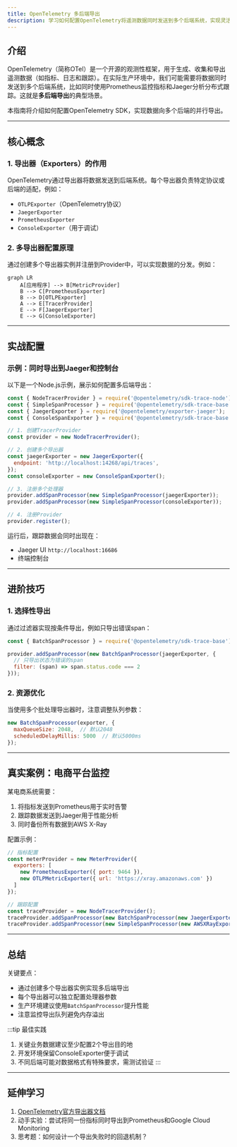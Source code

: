 ```yaml
---
title: OpenTelemetry 多后端导出
description: 学习如何配置OpenTelemetry将遥测数据同时发送到多个后端系统，实现灵活的数据分析和监控。
---
```


## 介绍

OpenTelemetry（简称OTel）是一个开源的观测性框架，用于生成、收集和导出遥测数据（如指标、日志和跟踪）。在实际生产环境中，我们可能需要将数据同时发送到多个后端系统，比如同时使用Prometheus监控指标和Jaeger分析分布式跟踪。这就是**多后端导出**的典型场景。

本指南将介绍如何配置OpenTelemetry SDK，实现数据向多个后端的并行导出。

---

## 核心概念

### 1. 导出器（Exporters）的作用
OpenTelemetry通过导出器将数据发送到后端系统。每个导出器负责特定协议或后端的适配，例如：
- `OTLPExporter`（OpenTelemetry协议）
- `JaegerExporter`
- `PrometheusExporter`
- `ConsoleExporter`（用于调试）

### 2. 多导出器配置原理
通过创建多个导出器实例并注册到Provider中，可以实现数据的分发。例如：

```mermaid
graph LR
    A[应用程序] --> B[MetricProvider]
    B --> C[PrometheusExporter]
    B --> D[OTLPExporter]
    A --> E[TracerProvider]
    E --> F[JaegerExporter]
    E --> G[ConsoleExporter]
```

---

## 实战配置

### 示例：同时导出到Jaeger和控制台

以下是一个Node.js示例，展示如何配置多后端导出：

```javascript
const { NodeTracerProvider } = require('@opentelemetry/sdk-trace-node');
const { SimpleSpanProcessor } = require('@opentelemetry/sdk-trace-base');
const { JaegerExporter } = require('@opentelemetry/exporter-jaeger');
const { ConsoleSpanExporter } = require('@opentelemetry/sdk-trace-base');

// 1. 创建TracerProvider
const provider = new NodeTracerProvider();

// 2. 创建多个导出器
const jaegerExporter = new JaegerExporter({
  endpoint: 'http://localhost:14268/api/traces',
});
const consoleExporter = new ConsoleSpanExporter();

// 3. 注册多个处理器
provider.addSpanProcessor(new SimpleSpanProcessor(jaegerExporter));
provider.addSpanProcessor(new SimpleSpanProcessor(consoleExporter));

// 4. 注册Provider
provider.register();
```

运行后，跟踪数据会同时出现在：
- Jaeger UI `http://localhost:16686`
- 终端控制台

---

## 进阶技巧

### 1. 选择性导出
通过过滤器实现按条件导出，例如只导出错误span：

```javascript
const { BatchSpanProcessor } = require('@opentelemetry/sdk-trace-base');

provider.addSpanProcessor(new BatchSpanProcessor(jaegerExporter, {
  // 只导出状态为错误的span
  filter: (span) => span.status.code === 2
}));
```

### 2. 资源优化
当使用多个批处理导出器时，注意调整队列参数：

```javascript
new BatchSpanProcessor(exporter, {
  maxQueueSize: 2048,  // 默认2048
  scheduledDelayMillis: 5000  // 默认5000ms
});
```

---

## 真实案例：电商平台监控

某电商系统需要：
1. 将指标发送到Prometheus用于实时告警
2. 跟踪数据发送到Jaeger用于性能分析
3. 同时备份所有数据到AWS X-Ray

配置示例：

```javascript
// 指标配置
const meterProvider = new MeterProvider({
  exporters: [
    new PrometheusExporter({ port: 9464 }),
    new OTLPMetricExporter({ url: 'https://xray.amazonaws.com' })
  ]
});

// 跟踪配置
const traceProvider = new NodeTracerProvider();
traceProvider.addSpanProcessor(new BatchSpanProcessor(new JaegerExporter()));
traceProvider.addSpanProcessor(new SimpleSpanProcessor(new AWSXRayExporter()));
```

---

## 总结

关键要点：
- 通过创建多个导出器实例实现多后端导出
- 每个导出器可以独立配置处理器参数
- 生产环境建议使用`BatchSpanProcessor`提升性能
- 注意监控导出队列避免内存溢出

:::tip 最佳实践
1. 关键业务数据建议至少配置2个导出目的地
2. 开发环境保留ConsoleExporter便于调试
3. 不同后端可能对数据格式有特殊要求，需测试验证
:::

---

## 延伸学习

1. [OpenTelemetry官方导出器文档](https://opentelemetry.io/docs/concepts/exporters/)
2. 动手实验：尝试将同一份指标同时导出到Prometheus和Google Cloud Monitoring
3. 思考题：如何设计一个导出失败时的回退机制？